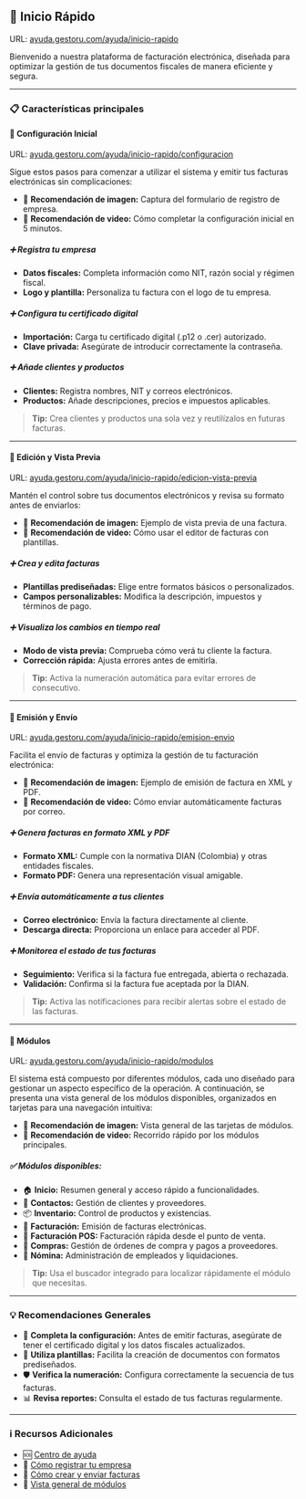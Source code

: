 ## 🚀 Inicio Rápido  
URL: [ayuda.gestoru.com/ayuda/inicio-rapido](https://ayuda.gestoru.com/ayuda/inicio-rapido)  

Bienvenido a nuestra plataforma de facturación electrónica, diseñada para optimizar la gestión de tus documentos fiscales de manera eficiente y segura.  

---

### 📋 Características principales  

#### 📌 Configuración Inicial  
URL: [ayuda.gestoru.com/ayuda/inicio-rapido/configuracion](https://ayuda.gestoru.com/ayuda/inicio-rapido/configuracion)  

Sigue estos pasos para comenzar a utilizar el sistema y emitir tus facturas electrónicas sin complicaciones:  

- 📸 **Recomendación de imagen:** Captura del formulario de registro de empresa.  
- 🎥 **Recomendación de video:** Cómo completar la configuración inicial en 5 minutos.  

##### ➕ Registra tu empresa  
- **Datos fiscales:** Completa información como NIT, razón social y régimen fiscal.  
- **Logo y plantilla:** Personaliza tu factura con el logo de tu empresa.  

##### ➕ Configura tu certificado digital  
- **Importación:** Carga tu certificado digital (.p12 o .cer) autorizado.  
- **Clave privada:** Asegúrate de introducir correctamente la contraseña.  

##### ➕ Añade clientes y productos  
- **Clientes:** Registra nombres, NIT y correos electrónicos.  
- **Productos:** Añade descripciones, precios e impuestos aplicables.  

> **Tip:** Crea clientes y productos una sola vez y reutilízalos en futuras facturas.  

---

#### 📌 Edición y Vista Previa  
URL: [ayuda.gestoru.com/ayuda/inicio-rapido/edicion-vista-previa](https://ayuda.gestoru.com/ayuda/inicio-rapido/edicion-vista-previa)  

Mantén el control sobre tus documentos electrónicos y revisa su formato antes de enviarlos:  

- 📸 **Recomendación de imagen:** Ejemplo de vista previa de una factura.  
- 🎥 **Recomendación de video:** Cómo usar el editor de facturas con plantillas.  

##### ➕ Crea y edita facturas  
- **Plantillas prediseñadas:** Elige entre formatos básicos o personalizados.  
- **Campos personalizables:** Modifica la descripción, impuestos y términos de pago.  

##### ➕ Visualiza los cambios en tiempo real  
- **Modo de vista previa:** Comprueba cómo verá tu cliente la factura.  
- **Corrección rápida:** Ajusta errores antes de emitirla.  

> **Tip:** Activa la numeración automática para evitar errores de consecutivo.  

---

#### 📌 Emisión y Envío  
URL: [ayuda.gestoru.com/ayuda/inicio-rapido/emision-envio](https://ayuda.gestoru.com/ayuda/inicio-rapido/emision-envio)  

Facilita el envío de facturas y optimiza la gestión de tu facturación electrónica:  

- 📸 **Recomendación de imagen:** Ejemplo de emisión de factura en XML y PDF.  
- 🎥 **Recomendación de video:** Cómo enviar automáticamente facturas por correo.  

##### ➕ Genera facturas en formato XML y PDF  
- **Formato XML:** Cumple con la normativa DIAN (Colombia) y otras entidades fiscales.  
- **Formato PDF:** Genera una representación visual amigable.  

##### ➕ Envía automáticamente a tus clientes  
- **Correo electrónico:** Envía la factura directamente al cliente.  
- **Descarga directa:** Proporciona un enlace para acceder al PDF.  

##### ➕ Monitorea el estado de tus facturas  
- **Seguimiento:** Verifica si la factura fue entregada, abierta o rechazada.  
- **Validación:** Confirma si la factura fue aceptada por la DIAN.  

> **Tip:** Activa las notificaciones para recibir alertas sobre el estado de las facturas.  

---

#### 📌 Módulos  
URL: [ayuda.gestoru.com/ayuda/inicio-rapido/modulos](https://ayuda.gestoru.com/ayuda/inicio-rapido/modulos)  

El sistema está compuesto por diferentes módulos, cada uno diseñado para gestionar un aspecto específico de la operación. A continuación, se presenta una vista general de los módulos disponibles, organizados en tarjetas para una navegación intuitiva:  

- 📸 **Recomendación de imagen:** Vista general de las tarjetas de módulos.  
- 🎥 **Recomendación de video:** Recorrido rápido por los módulos principales.  

##### ✅ Módulos disponibles:  
- 🏠 **Inicio:** Resumen general y acceso rápido a funcionalidades.  
- 👥 **Contactos:** Gestión de clientes y proveedores.  
- 📦 **Inventario:** Control de productos y existencias.  
- 🧾 **Facturación:** Emisión de facturas electrónicas.  
- 🧾 **Facturación POS:** Facturación rápida desde el punto de venta.  
- 🛒 **Compras:** Gestión de órdenes de compra y pagos a proveedores.  
- 💼 **Nómina:** Administración de empleados y liquidaciones.  

> **Tip:** Usa el buscador integrado para localizar rápidamente el módulo que necesitas.  

---

### 💡 Recomendaciones Generales  
- 📌 **Completa la configuración:** Antes de emitir facturas, asegúrate de tener el certificado digital y los datos fiscales actualizados.  
- 🚀 **Utiliza plantillas:** Facilita la creación de documentos con formatos prediseñados.  
- 🛡️ **Verifica la numeración:** Configura correctamente la secuencia de tus facturas.  
- 📊 **Revisa reportes:** Consulta el estado de tus facturas regularmente.  

---

### ℹ️ Recursos Adicionales  
- 🆘 [Centro de ayuda](https://ayuda.gestoru.com)  
- 📖 [Cómo registrar tu empresa](https://ayuda.gestoru.com/ayuda/inicio-rapido/configuracion)  
- 📝 [Cómo crear y enviar facturas](https://ayuda.gestoru.com/ayuda/inicio-rapido/emision-envio)  
- 🚀 [Vista general de módulos](https://ayuda.gestoru.com/ayuda/inicio-rapido/modulos)  


<CardGroup cols={4}>
  <Card title="Inicio" icon="house" href="/ayuda/inicio" />

  <Card title="Inventario" icon="box" href="/ayuda/inventario" />

  <Card title="Contactos" icon="users" href="/ayuda/contactos" />

  <Card title="Facturacion" icon="file" href="/ayuda/facturacion" />

  <Card title="Facturacion Pos" icon="calculator" href="/ayuda/fac-pos" />

  <Card title="Compras" icon="shop" href="/ayuda/compras" />
  <Card title="Nomina" icon="coin" href="/ayuda/nomina" />

  <Card title="Bancos" icon="piggy-bank" href="/ayuda/bank" />

  <Card title="Reportes" icon="arrow-trend-up" href="/ayuda/reportes" />

  <Card title="Mi página web" icon="google" href="/ayuda/my-page" />

  <Card title="Configuración" icon="gear" href="/ayuda/configuration" />

  <Card title="Soporte" icon="phone" href="/ayuda/soporte" />
</CardGroup>